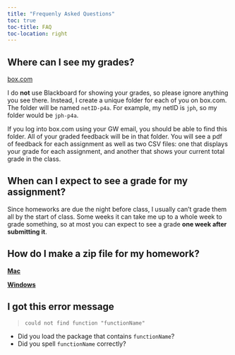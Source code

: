 ```yaml
---
title: "Frequenly Asked Questions"
toc: true
toc-title: FAQ
toc-location: right
---
```


## Where can I see my grades?

[box.com](https://box.com/)

I do **not** use Blackboard for showing your grades, so please ignore anything you see there. Instead, I create a unique folder for each of you on box.com. The folder will be named `netID-p4a`. For example, my netID is `jph`, so my folder would be `jph-p4a`. 

If you log into box.com using your GW email, you should be able to find this folder. All of your graded feedback will be in that folder. You will see a pdf of feedback for each assignment as well as two CSV files: one that displays your grade for each assignment, and another that shows your current total grade in the class.

## When can I expect to see a grade for my assignment?

Since homeworks are due the night before class, I usually can't grade them all by the start of class. Some weeks it can take me up to a whole week to grade something, so at most you can expect to see a grade **one week after submitting it**.

## How do I make a zip file for my homework?

[**Mac**](https://www.youtube.com/watch?v=62tw3wZvQxs&t=23s)

[**Windows**](https://youtu.be/E5qBvtxmBC4?si=Rekeo5C4RHTQd87G&t=30)

## I got this error message

> `could not find function "functionName"`

- Did you load the package that contains `functionName`?
- Did you spell `functionName` correctly?

